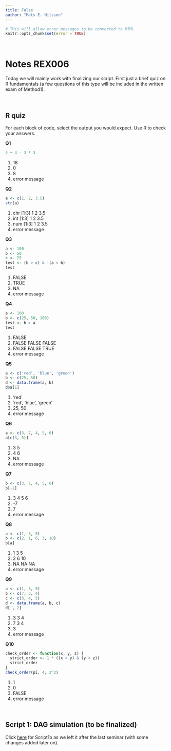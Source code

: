 ---
title: False
author: "Mats E. Nilsson"
---

```{r setup, cache = FALSE, echo = FALSE}
# THis will allow error messages to be converted to HTML
knitr::opts_chunk$set(error = TRUE)
```

\  
\  

# Notes REX006
Today we will mainly work with finalizing our script. First just a brief
quiz on R fundamentals (a few questions of this type will be included in the 
written exam of Method1).


\  

## R quiz
For each block of code, select the output you would expect. Use R to 
check your answers.

**Q1**
```{r, eval = FALSE}
5 + 4 - 3 * 3
```
1. 18
2. 0
3. 8
4. error message

**Q2**
```{r, eval = FALSE}
a <- c(1, 2, 3.5)
str(a)
```
1. chr [1:3] 1 2 3.5
2. int [1:3] 1 2 3.5
3. num [1:3] 1 2 3.5
4. error message

**Q3**
```{r, eval = FALSE}
a <- 100
b <- 50
c <- 25
test <- (b > c) & !(a < b)
test
```
1. FALSE
2. TRUE
3. NA
4. error message

**Q4**
```{r, eval = FALSE}
a <- 100
b <- c(25, 50, 100)
test <- b > a
test
```
1. FALSE
2. FALSE FALSE FALSE
3. FALSE FALSE TRUE
4. error message

**Q5**
```{r, eval = FALSE}
a <- c('red', 'blue', 'green')
b <- c(25, 50)
d <- data.frame(a, b)
d$a[1]
```
1. 'red'
2. 'red', 'blue', 'green' 
3. 25, 50
4. error message


**Q6**
```{r, eval = FALSE}
a <- c(3, 7, 4, 5, 6)
a[c(3, 5)]
```
1. 3 5
2. 4 6
3. NA
4. error message

**Q7**
```{r, eval = FALSE}
b <- c(3, 7, 4, 5, 6)
b[-2]
```
1. 3 4 5 6
2. -7
3. 7
4. error message

**Q8**
```{r, eval = FALSE}
a <- c(1, 3, 5)
b <- c(2, 1, 6, 3, 10)
b[a]
```
1. 1 3 5
2. 2 6 10
3. NA NA NA
4. error message


**Q9**
```{r, eval = FALSE}
a <- c(1, 3, 5)
b <- c(7, 3, 4)
c <- c(3, 4, 5)
d <- data.frame(a, b, c)
d[ , 2]
```
1. 3 3 4
2. 7 3 4
3. 3
4. error message


**Q10**
```{r, eval = FALSE}
check_order <- function(x, y, z) {
  strict_order <- 1 * ((x < y) & (y < z))
  strict_order
}
check_order(pi, 4, 2^2)
```
1. 1
2. 0
3. FALSE
4. error message

\  
\  

## Script 1: DAG simulation (to be finalized)
Click
<a href="script1b_6.R" target="_blank">here</a>
for Script1b as we left it after the last seminar (with some changes added later on).  



